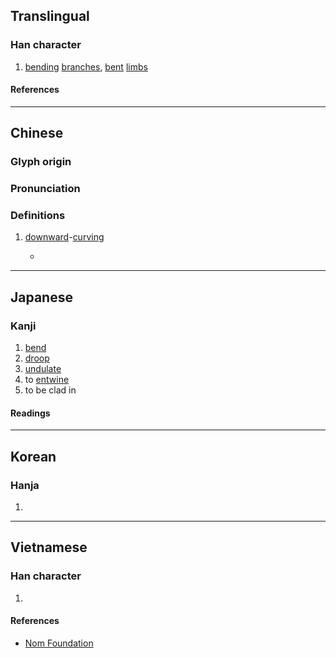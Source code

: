 {{character info}}
==Translingual==

===Han character===
{{Han char|rn=75|rad=木|as=11|sn=15|four=47922|canj=DSMH|ids=⿰木翏}}

# [[bend]]ing [[branch]]es, [[bent]] [[limb]]s

====References====
{{Han ref|kx=0550.150|dkj=15445|dj=0938.090|hdz=21285.120|uh=6A1B}}

----

==Chinese==
{{zh-forms}}

===Glyph origin===
{{Han etym}}

===Pronunciation===
{{zh-pron
|m=jiū
|c=gau1
|mn=khiu
|mc=y
|oc=y
|ma=
|cat=n
}}

===Definitions===
{{zh-hanzi}}

# {{lb|zh|obsolete|of a branch}} [[downward]]-[[curve|curving]]
#* {{zh-x|南 有 樛{jiū}-木|In the south are the trees with '''drooping''' branches|CL|ref=Shijing}}

----

==Japanese==

===Kanji===
{{ja-kanji|grade=|rs=木11}}

# [[bend]]
# [[droop]]
# [[undulate]]
# to [[entwine]]
# to be clad in

====Readings====
{{ja-readings
|goon=きゅう
|kanon=きゅう
|kun=つが-
}}

----

==Korean==

===Hanja===
{{ko-hanja|규}}

# {{rfdef|ko|sort=木11}}

----

==Vietnamese==

===Han character===
{{vi-readings|rs=木11|reading=cù}}

# {{rfdef|vi|sort=木11}}

====References====
* [http://nomfoundation.org/common/nom_details.php?codepoint=6a1b Nom Foundation]